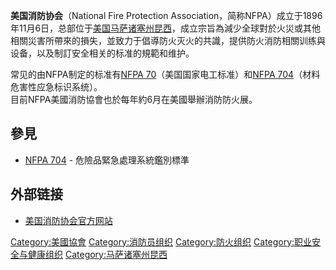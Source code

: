 {{Infobox organization
| name         = National Fire Protection Association <br /> 美國消防協會
| image        = <!-- 檔案不存在 File:NFPA logo.svg ，可從英文維基百科取得 -->
| image_border = 
| size         = 100px
| alt          = <!-- alt text; see [[WP:ALT|WP:ALT]] -->
| caption      = 
| map          = <!-- optional -->
| msize        = <!-- map size, optional, default 200px -->
| malt         = <!-- map alt text -->
| mcaption     = <!-- optional -->
| abbreviation = NFPA
| motto        = 
| formation    = {{start date and age|1896}}
| extinction   = <!-- date of extinction, optional -->
| type         = <!-- [[Non-governmental_organization|NGO]], [[International_nongovernmental_organization|INGO]], [[Governmental_organization|NGO]], [[International_nongovernmental_organization|INGO]], etc -->
| status       = <!-- ad hoc, treaty, foundation, etc -->
| purpose      = <!-- focus as e.g. humanitarian, peacekeeping, etc -->
| headquarters = {{USA}}[[马萨诸塞州|马萨诸塞州]][[昆西_(马萨诸塞州)|昆西]]（Quincy，Massachusetts，The United States）
| location     = 
| coords       = {{Coord|42.230178|-71.025925}}
| region_served = {{USA}}<br/>{{flag|Canada}}
| membership   = 
| language     = <!-- official languages -->
| leader_title = <!-- position title for the leader of the org -->
| leader_name  = <!-- name of leader -->
| main_organ   = <!-- gral. assembly, board of directors, etc -->
| parent_organization = <!-- if one -->
| affiliations = <!-- if any -->
| num_staff    = 
| num_volunteers = 6000+
| budget       = 
| website      = {{url|nfpa.org}}
| remarks      = 
}}

'''美国消防协会'''（National Fire Protection Association，简称NFPA）成立于1896年11月6日，总部位于[[美国|美国]][[马萨诸塞州|马萨诸塞州]][[昆西_(马萨诸塞州)|昆西]]，成立宗旨為減少全球對於火災或其他相關災害所帶來的損失，並致力于倡導防火灭火的共識，提供防火消防相關训练與设备，以及制訂安全相关的标准的規範和维护。

常见的由NFPA制定的标准有[[NFPA_70|NFPA 70]]（美国国家电工标准）和[[NFPA_704|NFPA 704]]（材料危害性应急标识系统）。
<br />目前NFPA美國消防協會也於每年約6月在美國舉辦消防防火展。

==參見==
*[[NFPA_704|NFPA 704]] - 危險品緊急處理系統鑑別標準

== 外部链接 ==
* {{en}} [http://www.nfpa.org 美国消防协会官方网站]

[[Category:美國協會|Category:美國協會]]
[[Category:消防员组织|Category:消防员组织]]
[[Category:防火组织|Category:防火组织]]
[[Category:职业安全与健康组织|Category:职业安全与健康组织]]
[[Category:马萨诸塞州昆西|Category:马萨诸塞州昆西]]

{{org-stub}}